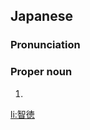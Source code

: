 ==Japanese==
{{ja-kanjitab|とも|のり}}

===Pronunciation===
{{ja-pron|とものり}}

===Proper noun===
{{ja-pos|proper|とものり}}

# {{given name|male|lang=ja|sort=とものり}}

[[li:智徳]]